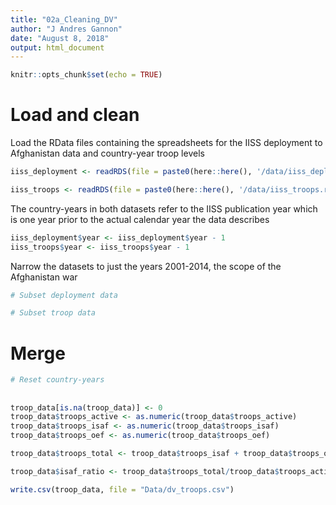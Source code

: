 ```yaml
---
title: "02a_Cleaning_DV"
author: "J Andres Gannon"
date: "August 8, 2018"
output: html_document
---
```


```r
knitr::opts_chunk$set(echo = TRUE)
```

# Load and clean
Load the RData files containing the spreadsheets for the IISS deployment to Afghanistan data and country-year troop levels
```r
iiss_deployment <- readRDS(file = paste0(here::here(), '/data/iiss_deployment.rds'))

iiss_troops <- readRDS(file = paste0(here::here(), '/data/iiss_troops.rds'))
```

The country-years in both datasets refer to the IISS publication year which is one year prior to the actual calendar year the data describes
```r
iiss_deployment$year <- iiss_deployment$year - 1
iiss_troops$year <- iiss_troops$year - 1
```

Narrow the datasets to just the years 2001-2014, the scope of the Afghanistan war
```r
# Subset deployment data

# Subset troop data

```

# Merge
```r
# Reset country-years
```

##
```r

troop_data[is.na(troop_data)] <- 0
troop_data$troops_active <- as.numeric(troop_data$troops_active)
troop_data$troops_isaf <- as.numeric(troop_data$troops_isaf)
troop_data$troops_oef <- as.numeric(troop_data$troops_oef)

troop_data$troops_total <- troop_data$troops_isaf + troop_data$troops_oef

troop_data$isaf_ratio <- troop_data$troops_total/troop_data$troops_active

write.csv(troop_data, file = "Data/dv_troops.csv")
```
